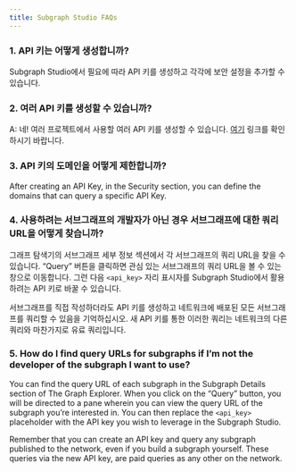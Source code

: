 ```yaml
---
title: Subgraph Studio FAQs
---
```


### 1. API 키는 어떻게 생성합니까?

Subgraph Studio에서 필요에 따라 API 키를 생성하고 각각에 보안 설정을 추가할 수 있습니다.

### 2. 여러 API 키를 생성할 수 있습니까?

A: 네! 여러 프로젝트에서 사용할 여러 API 키를 생성할 수 있습니다. [여기](https://thegraph.com/studio/apikeys/) 링크를 확인하시기 바랍니다.

### 3. API 키의 도메인을 어떻게 제한합니까?

After creating an API Key, in the Security section, you can define the domains that can query a specific API Key.

### 4. 사용하려는 서브그래프의 개발자가 아닌 경우 서브그래프에 대한 쿼리 URL을 어떻게 찾습니까?

그래프 탐색기의 서브그래프 세부 정보 섹션에서 각 서브그래프의 쿼리 URL을 찾을 수 있습니다. “Query” 버튼을 클릭하면 관심 있는 서브그래프의 쿼리 URL을 볼 수 있는 창으로 이동합니다. 그런 다음 `<api_key>` 자리 표시자를 Subgraph Studio에서 활용하려는 API 키로 바꿀 수 있습니다.

서브그래프를 직접 작성하더라도 API 키를 생성하고 네트워크에 배포된 모든 서브그래프를 쿼리할 수 있음을 기억하십시오. 새 API 키를 통한 이러한 쿼리는 네트워크의 다른 쿼리와 마찬가지로 유료 쿼리입니다.

### 5. How do I find query URLs for subgraphs if I’m not the developer of the subgraph I want to use?

You can find the query URL of each subgraph in the Subgraph Details section of The Graph Explorer. When you click on the “Query” button, you will be directed to a pane wherein you can view the query URL of the subgraph you’re interested in. You can then replace the `<api_key>` placeholder with the API key you wish to leverage in the Subgraph Studio.

Remember that you can create an API key and query any subgraph published to the network, even if you build a subgraph yourself. These queries via the new API key, are paid queries as any other on the network.